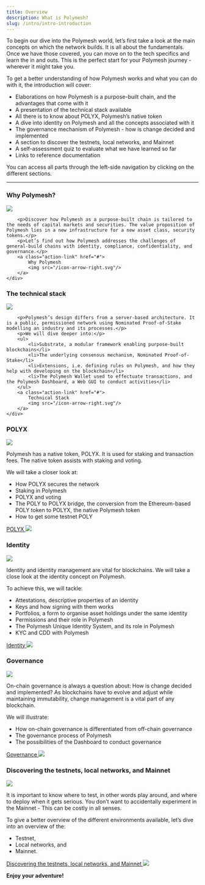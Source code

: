 ```yaml
---
title: Overview
description: What is Polymesh?
slug: /intro/intro-introduction
---
```



To begin our dive into the Polymesh world, let’s first take a look at the main concepts on which the network builds. It is all about the fundamentals. Once we have those covered, you can move on to the tech specifics and learn the in and outs. This is the perfect start for your Polymesh journey - wherever it might take you.

To get a better understanding of how Polymesh works and what you can do with it, the introduction will cover:
* Elaborations on how Polymesh is a purpose-built chain, and the advantages that come with it
* A presentation of the technical stack available
* All there is to know about POLYX, Polymesh’s native token
* A dive into identity on Polymesh and all the concepts associated with it
* The governance mechanism of Polymesh - how is change decided and implemented
* A section to discover the testnets, local networks, and Mainnet
* A self-assessment quiz to evaluate what we have learned so far
* Links to reference documentation


<HighlightBox type="info">
You can access all parts through the left-side navigation by clicking on the different sections.
</HighlightBox>

***

<div class="box-overview-card-dyn">
	<h3>Why Polymesh?</h3>
	<div class="content">
		<img class="inline-image-float-right" src="/placeholder-image.png"/>
		
		<p>Discover how Polymesh as a purpose-built chain is tailored to the needs of capital markets and securities. The value proposition of Polymesh lies in a new infrastructure for a new asset class, security tokens.</p>
		<p>Let’s find out how Polymesh addresses the challenges of general-build chains with identity, compliance, confidentiality, and governance.</p>
		<a class="action-link" href="#">
			Why Polymesh
			<img src="/icon-arrow-right.svg"/>
		</a>
	</div>
</div>

<div class="box-overview-card-dyn">
	<h3>The technical stack</h3>
	<div class="content">
		<img class="inline-image-float-right" src="/placeholder-image.png"/>
		
		<p>Polymesh’s design differs from a server-based architecture. It is a public, permissioned network using Nominated Proof-of-Stake modelling an industry and its processes.</p>
		<p>We will dive deeper into:</p>
		<ul>
			<li>Substrate, a modular framework enabling purpose-built blockchains</li>
			<li>The underlying consensus mechanism, Nominated Proof-of-Stake</li>
			<li>Extensions, i.e. defining rules on Polymesh, and how they help with developing on the blockchain</li>
			<li>The Polymesh Wallet used to effectuate transactions, and the Polymesh Dashboard, a Web GUI to conduct activities</li>
		</ul>
		<a class="action-link" href="#">
			Technical Stack
			<img src="/icon-arrow-right.svg"/>
		</a>
	</div>
</div>

<div class="box-overview-card-dyn">
	<h3>POLYX</h3>
	<div class="content">
		<img class="inline-image-float-right" src="/placeholder-image.png"/>	
		<p>Polymesh has a native token, POLYX. It is used for staking and transaction fees. The native token assists with staking and voting.</p>
		<p>We will take a closer look at:</p>
		<ul>
			<li>How POLYX secures the network</li>
			<li>Staking in Polymesh</li>
			<li>POLYX and voting</li>
			<li>The POLY to POLYX bridge, the conversion from the Ethereum-based POLY token to POLYX, the native Polymesh token</li>
			<li>How to get some testnet POLY</li>
		</ul>
		<a class="action-link" href="#">
			POLYX
			<img src="/icon-arrow-right.svg"/>
		</a>
	</div>
</div>

<div class="box-overview-card-dyn">
	<h3>Identity</h3>
	<div class="content">
		<img class="inline-image-float-right" src="/placeholder-image.png"/>	
		<p>Identity and identity management are vital for blockchains. We will take a close look at the identity concept on Polymesh.</p>
		<p>To achieve this, we will tackle:</p>
		<ul>
			<li>Attestations, descriptive properties of an identity</li>
			<li>Keys and how signing with them works</li>
			<li>Portfolios, a form to organise asset holdings under the same identity</li>
			<li>Permissions and their role in Polymesh</li>
			<li>The Polymesh Unique Identity System, and its role in Polymesh</li>
			<li>KYC and CDD with Polymesh</li>
		</ul>
		<a class="action-link" href="#">
			Identity
			<img src="/icon-arrow-right.svg"/>
		</a>
	</div>
</div>

<div class="box-overview-card-dyn">
	<h3>Governance</h3>
	<div class="content">
		<img class="inline-image-float-right" src="/placeholder-image.png"/>	
		<p>On-chain governance is always a question about: How is change decided and implemented? As blockchains have to evolve and adjust while maintaining immutability, change management is a vital part of any blockchain.</p>
		<p>We will illustrate:</p>
		<ul>
			<li>How on-chain governance is differentiated from off-chain governance</li>
			<li>The governance process of Polymesh</li>
			<li>The possibilities of the Dashboard to conduct governance</li>
		</ul>
		<a class="action-link" href="#">
			Governance
			<img src="/icon-arrow-right.svg"/>
		</a>
	</div>
</div>

<div class="box-overview-card-dyn">
	<h3>Discovering the testnets, local networks, and Mainnet</h3>
	<div class="content">
		<img class="inline-image-float-right" src="/placeholder-image.png"/>	
		<p>It is important to know where to test, in other words play around, and where to deploy when it gets serious. You don’t want to accidentally experiment in the Mainnet - This can be costly in all senses.</p>
		<p>To give a better overview of the different environments available, let’s dive into an overview of the:</p>
		<ul>
			<li>Testnet,</li>
			<li>Local networks, and</li>
			<li>Mainnet.</li>
		</ul>
		<a class="action-link" href="#">
			Discovering the testnets, local networks, and Mainnet
			<img src="/icon-arrow-right.svg"/>
		</a>
	</div>
</div>

**Enjoy your adventure!**
